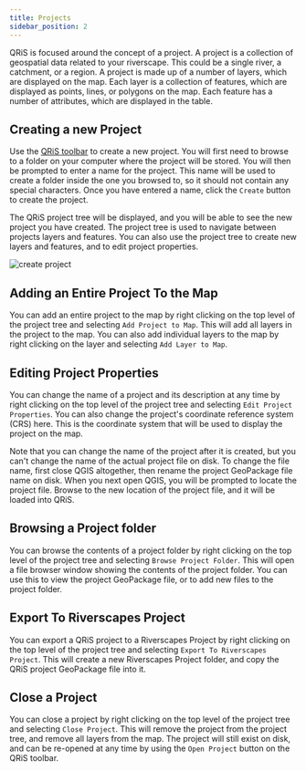 ```yaml
---
title: Projects
sidebar_position: 2
---
```


QRiS is focused around the concept of a project. A project is a collection of geospatial data related to your riverscape. This could be a single river, a catchment, or a region. A project is made up of a number of layers, which are displayed on the map. Each layer is a collection of features, which are displayed as points, lines, or polygons on the map. Each feature has a number of attributes, which are displayed in the table.

## Creating a new Project

Use the [QRiS toolbar](../) to create a new project. You will first need to browse to a folder on your computer where the project will be stored. You will then be prompted to enter a name for the project. This name will be used to create a folder inside the one you browsed to, so it should not contain any special characters. Once you have entered a name, click the `Create` button to create the project.

The QRiS project tree will be displayed, and you will be able to see the new project you have created. The project tree is used to navigate between projects layers and features. You can also use the project tree to create new layers and features, and to edit project properties.

![create project](/images/software-help/create-project.png)

## Adding an Entire Project To the Map

You can add an entire project to the map by right clicking on the top level of the project tree and selecting `Add Project to Map`. This will add all layers in the project to the map. You can also add individual layers to the map by right clicking on the layer and selecting `Add Layer to Map`.

## Editing Project Properties

You can change the name of a project and its description at any time by right clicking on the top level of the project tree and selecting `Edit Project Properties`. You can also change the project's coordinate reference system (CRS) here. This is the coordinate system that will be used to display the project on the map. 

Note that you can change the name of the project after it is created, but you can't change the name of the actual project file on disk. To change the file name, first close QGIS altogether, then rename the project GeoPackage file name on disk. When you next open QGIS, you will be prompted to locate the project file. Browse to the new location of the project file, and it will be loaded into QRiS.

## Browsing a Project folder

You can browse the contents of a project folder by right clicking on the top level of the project tree and selecting `Browse Project Folder`. This will open a file browser window showing the contents of the project folder. You can use this to view the project GeoPackage file, or to add new files to the project folder.

## Export To Riverscapes Project

You can export a QRiS project to a Riverscapes Project by right clicking on the top level of the project tree and selecting `Export To Riverscapes Project`. This will create a new Riverscapes Project folder, and copy the QRiS project GeoPackage file into it.


## Close a Project

You can close a project by right clicking on the top level of the project tree and selecting `Close Project`. This will remove the project from the project tree, and remove all layers from the map. The project will still exist on disk, and can be re-opened at any time by using the `Open Project` button on the QRiS toolbar.